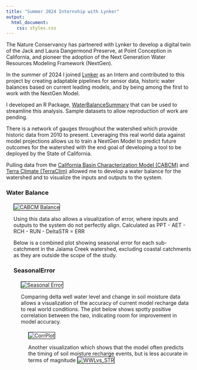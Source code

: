 ```yaml
---
title: "Summer 2024 Internship with Lynker"
output: 
  html_document:
    css: styles.css
---
```

The Nature Conservancy has partnered with Lynker to develop a digital twin of the Jack and Laura Dangermond Preserve, at Point Conception in California, and pioneer the adoption of the Next Generation Water Resources Modeling Framework (NextGen).

In the summer of 2024 I joined <a href="https://lynker.com/" target="_blank">Lynker</a> as an Intern and contributed to this project by creating adaptable pipelines for sensor data, historic water balances based on current leading models, and by being among the first to work with the NextGen Model. 

I developed an R Package, <a href="https://lynker-spatial.github.io/WaterBalanceSummary/index.html" target="_blank">WaterBalanceSummary</a> that can be used to streamline this analysis. Sample datasets to allow reproduction of work are pending.

There is a network of gauges throughout the watershed which provide historic data from 2010 to present. Leveraging this real world data against model projections allows us to train a NextGen Model to predict future outcomes for the watershed with the end goal of developing a tool to be deployed by the State of California.

Pulling data from the <a href="https://ca.water.usgs.gov/projects/reg_hydro/basin-characterization-model.html" target="_blank">California Basin Characterization Model (CABCM)</a> and <a href="https://www.climatologylab.org/terraclimate.html" target="_blank">Terra Climate (TerraClim)</a> allowed me to develop a water balance for the watershed and to visualize the inputs and outputs to the system.

### Water Balance
<div style="margin-left: 20px; margin-top: 20px; margin-bottom: 20px">
<img src="img/CABCM_Balance.png" alt="CABCM Balance" style="border: 1px solid #000;">


Using this data also allows a visualization of error, where inputs and outputs to the system do not perfectly align. Calculated as PPT - AET - RCH - RUN - DeltaSTR = ERR

Below is a combined plot showing seasonal error for each sub-catchment in the Jalama Creek watershed, excluding coastal catchments as they are outside the scope of the study.

### SeasonalError
<div style="margin-left: 20px; margin-top: 20px; margin-bottom: 20px">
<img src="img/SeasonalError.png" alt="Seasonal Error" style="border: 1px solid #000;">


Comparing delta well water level and change in soil moisture data allows a visualization of the accuracy of current model recharge data to real world conditions. The plot below shows spotty positive correlation between the two, indicating room for improvement in model accuracy.
<div style="margin-left: 20px; margin-top: 20px; margin-bottom: 20px">
<img src="img/CorrPlot.png" alt="CorrPlot" style="border: 1px solid #000;">


Another visualization which shows that the model often predicts the timing of soil moisture recharge events, but is less accurate in terms of magnitude
<img src="img/Plot_WWLvsSTR.png" alt="WWLvs_STR" style="border: 1px solid #000;">



